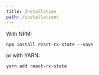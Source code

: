 ```yaml
---
title: Installation
path: /installation/
---
```



With NPM:

```code
npm install react-rx-state --save
```

or with YARN:

```code
yarn add react-rx-state
```

